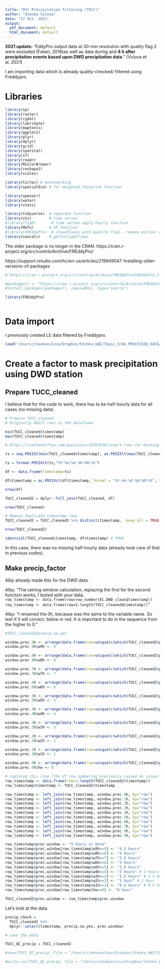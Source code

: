 ```yaml
---
title: "03) Precipitation filtering (TUCC)"
author: "Stenka Vulova"
date: "27 Oct. 2021"
output:
  pdf_document: default
  html_document: default
---
```


**2021 update:** "EddyPro output data at 30-min resolution with quality flag 2 were excluded (Foken, 2016)as well as data during and **4 h after precipitation events based upon DWD precipitation data**." (Vulova et al. 2021)

I am importing data which is already quality-checked/ filtered using Freddypro. 

# Libraries 

```r

library(sp)
library(raster)
library(rgdal)
library(lubridate)
library(maptools)
library(ggplot2)
library(plyr)
library(dplyr)
library(grid)
library(spatstat)
library(sf)
library(readr)
library(RColorBrewer)
library(reshape2)
library(scales)

library(tictoc) # benchmarking 
library(spatialEco) # for weighted_footprint function 

library(openair)
library(water)
library(stats)

library(tidyverse)  # separate function
library(xts)        # time series
#library(TigR)       # time series apply.hourly function
library(MeTo)       # VP function
#library(FREddyPro)  # cleanFluxes with quality flag - remove outlier and clean SD
library(suncalc)    # getSunlightTimes

```

The older package is no longer in the CRAN. 
https://cran.r-project.org/src/contrib/Archive/FREddyPro/ 

https://support.rstudio.com/hc/en-us/articles/219949047-Installing-older-versions-of-packages 

```r

# https://cran.r-project.org/src/contrib/Archive/FREddyPro/FREddyPro_1.0.tar.gz

#packageurl <- "https://cran.r-project.org/src/contrib/Archive/FREddyPro/FREddyPro_1.0.tar.gz"
#install.packages(packageurl, repos=NULL, type="source")

library(FREddyPro)
  
```

# Data import 

I previously created LE data filtered by Freddypro.

```r

load("/Users/stenkavulova/Dropbox/Stenka_UWI/Topic_3/04_PROCESSED_DATA/20211026_QC/TUCC/02_Freddypro_QC/TUCC_cleaned.RData")

```

# Create a factor to mask precipitation using DWD station

## Prepare TUCC_cleaned

I believe that for the code to work, there has to be half-hourly data for all cases (no missing data). 

```r

# Prepare TUCC_cleaned 
# Originally 46127 rows in the dataframe 

min(TUCC_cleaned$timestamp)
max(TUCC_cleaned$timestamp)

# https://stackoverflow.com/questions/16787038/insert-rows-for-missing-dates-times

ts = seq.POSIXt(min(TUCC_cleaned$timestamp), as.POSIXlt(max(TUCC_cleaned$timestamp)), by="30 mins")

ts = format.POSIXct(ts,"%Y-%m-%d %H:%M:%S")

df <- data.frame(timestamp=ts)

df$timestamp = as.POSIXct(df$timestamp, format = "%Y-%m-%d %H:%M:%S", tz = "UTC")

nrow(df)

TUCC_cleaned2 = dplyr::full_join(TUCC_cleaned, df)

nrow(TUCC_cleaned) 

# Remove duplicate timestamp rows
TUCC_cleaned2 = TUCC_cleaned2 %>% distinct(timestamp, .keep_all = TRUE)

nrow(TUCC_cleaned2)

identical(TUCC_cleaned$timestamp, df$timestamp) # TRUE 

```
In this case, there was no missing half-hourly data (already took care of that in previous codes).

## Make precip_factor

Alby already made this for the DWD data. 

Alby: "The raining window calculation, replacing the first for the second function works, I tested with your data.  
`row_timestamp <- data.frame(row=row_number(EC.DWD_clean$timestamp))`
`row_timestamp <- data.frame(row=1:length(TUCC_cleaned$timestamp))` "  

Alby: "I renamed the 0h, because was the same to the variable name. So test if it will correct, below in red.
It is important to do in the sequence from the higher to 0." 

```r

#TUCC_cleaned2$precip.no.yes

window.prec.9h <- arrange(data.frame(row=unique(c(which(TUCC_cleaned2$precip.no.yes==1) + 9))), row)
window.prec.9h$w9h <- 9

window.prec.8h <- arrange(data.frame(row=unique(c(which(TUCC_cleaned2$precip.no.yes==1) + 8))), row)
window.prec.8h$w8h <- 8

window.prec.7h <- arrange(data.frame(row=unique(c(which(TUCC_cleaned2$precip.no.yes==1) + 7))), row)
window.prec.7h$w7h <- 7

window.prec.6h <- arrange(data.frame(row=unique(c(which(TUCC_cleaned2$precip.no.yes==1) + 6))), row)
window.prec.6h$w6h <- 6

window.prec.5h <- arrange(data.frame(row=unique(c(which(TUCC_cleaned2$precip.no.yes==1) + 5))), row)
window.prec.5h$w5h <- 5

window.prec.4h <- arrange(data.frame(row=unique(c(which(TUCC_cleaned2$precip.no.yes==1) + 4))), row)
window.prec.4h$w4h <- 4

window.prec.3h <- arrange(data.frame(row=unique(c(which(TUCC_cleaned2$precip.no.yes==1) + 3))), row)
window.prec.3h$w3h <- 3

window.prec.2h <- arrange(data.frame(row=unique(c(which(TUCC_cleaned2$precip.no.yes==1) + 2))), row)
window.prec.2h$w2h <- 2

window.prec.1h <- arrange(data.frame(row=unique(c(which(TUCC_cleaned2$precip.no.yes==1) + 1))), row)
window.prec.1h$w1h <- 1

window.prec.0h <- arrange(data.frame(row=unique(c(which(TUCC_cleaned2$precip.no.yes==1) ))), row)
window.prec.0h$hw <- 0

# replaced this line (the df row numbering previously caused an issue)
row_timestamp <- data.frame(row=1:length(TUCC_cleaned2$timestamp))
row_timestamp$timestamp <- TUCC_cleaned2$timestamp

row_timestamp <- left_join(row_timestamp, window.prec.0h, by="row")
row_timestamp <- left_join(row_timestamp, window.prec.1h, by="row")
row_timestamp <- left_join(row_timestamp, window.prec.2h, by="row")
row_timestamp <- left_join(row_timestamp, window.prec.3h, by="row")
row_timestamp <- left_join(row_timestamp, window.prec.4h, by="row")
row_timestamp <- left_join(row_timestamp, window.prec.5h, by="row")
row_timestamp <- left_join(row_timestamp, window.prec.6h, by="row")
row_timestamp <- left_join(row_timestamp, window.prec.7h, by="row")
row_timestamp <- left_join(row_timestamp, window.prec.8h, by="row")
row_timestamp <- left_join(row_timestamp, window.prec.9h, by="row")

row_timestamp$prec.window <- "5 hours or more"
row_timestamp$prec.window[row_timestamp$w9h==9] <- "4.5 hours"
row_timestamp$prec.window[row_timestamp$w8h==8] <- "4 hours"
row_timestamp$prec.window[row_timestamp$w7h==7] <- "3.5 hours"
row_timestamp$prec.window[row_timestamp$w6h==6] <- "3 hours"
row_timestamp$prec.window[row_timestamp$w5h==5] <- "2.5 hours"
row_timestamp$prec.window[row_timestamp$w4h==4] <- "2 hours" # 2 hours 
row_timestamp$prec.window[row_timestamp$w3h==3] <- "1.5 hours" # 1.5 hours
row_timestamp$prec.window[row_timestamp$w2h==2] <- "1 hour" # 1 hour
row_timestamp$prec.window[row_timestamp$w1h==1] <- "0.5 hours" # 0.5 hours 
row_timestamp$prec.window[row_timestamp$hw==0] <- "0 hour"

TUCC_cleaned2$prec.window <- row_timestamp$prec.window

```

Let's look at the data. 

```r

precip_check = 
  TUCC_cleaned2 %>%
  dplyr::select(timestamp, precip.no.yes, prec.window)

# save the data 

TUCC_QC_precip = TUCC_cleaned2

#save(TUCC_QC_precip, file = "/Users/stenkavulova/Dropbox/Stenka_UWI/Topic_3/04_PROCESSED_DATA/20211026_QC/TUCC/03_precip_filter/TUCC_QC_precip.RData")

#write.csv(TUCC_QC_precip, file = "/Users/stenkavulova/Dropbox/Stenka_UWI/Topic_3/04_PROCESSED_DATA/20211026_QC/TUCC/03_precip_filter/TUCC_QC_precip.csv", row.names = FALSE )

```

